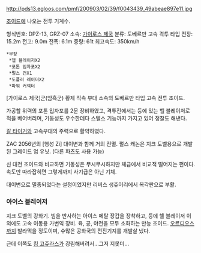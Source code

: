 http://pds13.egloos.com/pmf/200903/02/39/f0043439_49abeae897e11.jpg

[[조이드]]에 나오는 전투 기계수.

형식번호: DPZ-13, GRZ-07
소속: [[가이로스 제국]]
분류: 도베르만 고속 격투 타입
전장: 15.2m
전고: 9.0m 
전폭: 6.1m 
중량: 61t 
최고속도: 350km/h 
 *무장
  *헬 블레이저X2
  *포톤 입자포X2
  *펄스 건X1
  *도플러 레이더X2
  *파워 커넥터

[가이로스 제국]군(암흑군) 황제 직속 부대 소속의 도베르만 타입 고속 전투 조이드. 

가공할 위력의 포톤 입자포를 2문 장비하였고, 격투전에서는 등에 있는 헬 블레이저로 적을 베어버리며, 기동성도 우수한데다 스텔스 기능까지 가지고 있어 정찰도 해낸다. 

[[갈 타이거]]와 고속부대의 주력으로 활약하였다.

ZAC 2056년의 [행성 Zi] 대이변과 함께 거의 전멸. 펄스 캐논은 지크 도벨용으로 개발된 그레이드 업 유닛. (다른 파츠도 사용 가능)

신 대전 조이드와 비교하면 기동성은 무시무시하지만 체급에서 비교적 떨어지는 편이다. 속도만 따라잡히면 그렇게까지 사기급은 아닌 기체. 

대이변으로 멸종되었다는 설정이었지만 리버스 생츄어리에서 복각판으로 부활.

=== 아이스 블레이저 ===
지크 도벨의 강화기. 빔을 반사하는 아이스 메탈 장갑을 장착하고, 등에 헬 블레이저 이외에도 고속 이동용 가변익 장비. 육, 공, 야전을 모두 소화하는 만능 조이드. [[오르디오스]]까지 발라먹을 정도이며, 수많은 공화국의 전진기지를 개발살 냈다. 

근데 이쪽도 [[킹 고쥬라스]]가 강림해버려서...그저 지못미...
